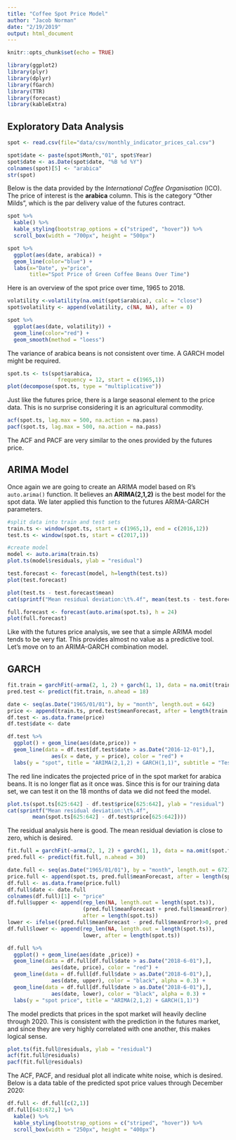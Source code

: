 ```yaml
---
title: "Coffee Spot Price Model"
author: "Jacob Norman"
date: "2/19/2019"
output: html_document
---
```


```r
knitr::opts_chunk$set(echo = TRUE)
```

```r
library(ggplot2)
library(plyr)
library(dplyr)
library(fGarch)
library(TTR)
library(forecast)
library(kableExtra)
```

## Exploratory Data Analysis

```r
spot <- read.csv(file="data/csv/monthly_indicator_prices_cal.csv")
```

```r
spot$date <- paste(spot$Month,"01", spot$Year)
spot$date <- as.Date(spot$date, "%B %d %Y")
colnames(spot)[5] <- "arabica"
str(spot)
```

Below is the data provided by the *International Coffee Organisation* (ICO). The price of interest is the **arabica** column. This is the category "Other Milds", which is the par delivery value of the futures contract.

```r
spot %>%
  kable() %>%
  kable_styling(bootstrap_options = c("striped", "hover")) %>%
  scroll_box(width = "700px", height = "500px")
```


```r
spot %>%
  ggplot(aes(date, arabica)) + 
  geom_line(color="blue") + 
  labs(x="Date", y="price", 
       title="Spot Price of Green Coffee Beans Over Time")
```

Here is an overview of the spot price over time, 1965 to 2018.

```r
volatility <-volatility(na.omit(spot$arabica), calc = "close")
spot$volatility <- append(volatility, c(NA, NA), after = 0)

spot %>%
  ggplot(aes(date, volatility)) + 
  geom_line(color="red") + 
  geom_smooth(method = "loess")
```

The variance of arabica beans is not consistent over time. A GARCH model might be required.

```r
spot.ts <- ts(spot$arabica,
                frequency = 12, start = c(1965,1))
plot(decompose(spot.ts, type = "multiplicative"))
```

Just like the futures price, there is a large seasonal element to the price data. This is no surprise considering it is an agricultural commodity.

```r
acf(spot.ts, lag.max = 500, na.action = na.pass)
pacf(spot.ts, lag.max = 500, na.action = na.pass)
```

The ACF and PACF are very similar to the ones provided by the futures price.

## ARIMA Model

Once again we are going to create an ARIMA model based on R's ``auto.arima()`` function. It believes an **ARIMA(2,1,2)** is the best model for the spot data. We later applied this function to the futures ARIMA-GARCH parameters.

```r
#split data into train and test sets
train.ts <- window(spot.ts, start = c(1965,1), end = c(2016,12))
test.ts <- window(spot.ts, start = c(2017,1))

#create model
model <- auto.arima(train.ts)
plot.ts(model$residuals, ylab = "residual")
```

```r
test.forecast <- forecast(model, h=length(test.ts))
plot(test.forecast)
```

```r
plot(test.ts - test.forecast$mean)
cat(sprintf("Mean residual deviation:\t%.4f", mean(test.ts - test.forecast$mean)))
```


```r
full.forecast <- forecast(auto.arima(spot.ts), h = 24)
plot(full.forecast)
```

Like with the futures price analysis, we see that a simple ARIMA model tends to be very flat. This provides almost no value as a predictive tool. Let's move on to an ARIMA-GARCH combination model.

## GARCH

```r
fit.train = garchFit(~arma(2, 1, 2) + garch(1, 1), data = na.omit(train.ts))
pred.test <- predict(fit.train, n.ahead = 18)
```

```r
date <- seq(as.Date("1965/01/01"), by = "month", length.out = 642)
price <- append(train.ts, pred.test$meanForecast, after = length(train.ts))
df.test <- as.data.frame(price)
df.test$date <- date

df.test %>%
  ggplot() + geom_line(aes(date,price)) +
  geom_line(data = df.test[df.test$date > as.Date("2016-12-01"),], 
              aes(x = date, y = price), color = "red") +
  labs(y = "spot", title = "ARIMA(2,1,2) + GARCH(1,1)", subtitle = "Test Data")
```

The red line indicates the projected price of in the spot market for arabica beans. It is no longer flat as it once was. Since this is for our training data set, we can test it on the 18 months of data we did not feed the model.

```r
plot.ts(spot.ts[625:642] - df.test$price[625:642], ylab = "residual")
cat(sprintf("Mean residual deviation:\t%.4f",
        mean(spot.ts[625:642] - df.test$price[625:642])))
```

The residual analysis here is good. The mean residual deviation is close to zero, which is desired.

```r
fit.full = garchFit(~arma(2, 1, 2) + garch(1, 1), data = na.omit(spot.ts))
pred.full <- predict(fit.full, n.ahead = 30)
```

```r
date.full <- seq(as.Date("1965/01/01"), by = "month", length.out = 672)
price.full <- append(spot.ts, pred.full$meanForecast, after = length(spot.ts))
df.full <- as.data.frame(price.full)
df.full$date <- date.full
colnames(df.full)[1] <- "price"
df.full$upper <- append(rep_len(NA, length.out = length(spot.ts)),
                        (pred.full$meanForecast + pred.full$meanError),
                        after = length(spot.ts))
lower <- ifelse((pred.full$meanForecast - pred.full$meanError)>0, pred.full$meanForecast - pred.full$meanError, 0)
df.full$lower <- append(rep_len(NA, length.out = length(spot.ts)),
                        lower, after = length(spot.ts))

df.full %>%
  ggplot() + geom_line(aes(date ,price)) +
  geom_line(data = df.full[df.full$date > as.Date("2018-6-01"),], 
              aes(date, price), color = "red") +
  geom_line(data = df.full[df.full$date > as.Date("2018-6-01"),], 
              aes(date, upper), color = "black", alpha = 0.3) +
  geom_line(data = df.full[df.full$date > as.Date("2018-6-01"),], 
              aes(date, lower), color = "black", alpha = 0.3) +
  labs(y = "spot price", title = "ARIMA(2,1,2) + GARCH(1,1)")
```

The model predicts that prices in the spot market will heavily decline through 2020. This is consistent with the prediction in the futures market, and since they are very highly correlated with one another, this makes logical sense.

```r
plot.ts(fit.full@residuals, ylab = "residual")
acf(fit.full@residuals)
pacf(fit.full@residuals)
```

The ACF, PACF, and residual plot all indicate white noise, which is desired. Below is a data table of the predicted spot price values through December 2020:

```r
df.full <- df.full[c(2,1)]
df.full[643:672,] %>%
  kable() %>%
  kable_styling(bootstrap_options = c("striped", "hover")) %>%
  scroll_box(width = "250px", height = "400px")
```


